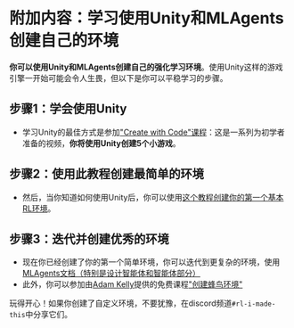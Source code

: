 # 附加内容：学习使用Unity和MLAgents创建自己的环境

**你可以使用Unity和MLAgents创建自己的强化学习环境**。使用Unity这样的游戏引擎一开始可能会令人生畏，但以下是你可以平稳学习的步骤。

## 步骤1：学会使用Unity

- 学习Unity的最佳方式是参加["Create with Code"课程](https://learn.unity.com/course/create-with-code)：这是一系列为初学者准备的视频，**你将使用Unity创建5个小游戏**。

## 步骤2：使用此教程创建最简单的环境

- 然后，当你知道如何使用Unity后，你可以使用[这个教程创建你的第一个基本RL环境](https://github.com/Unity-Technologies/ml-agents/blob/release_20_docs/docs/Learning-Environment-Create-New.md)。

## 步骤3：迭代并创建优秀的环境

- 现在你已经创建了你的第一个简单环境，你可以迭代到更复杂的环境，使用[MLAgents文档（特别是设计智能体和智能体部分）](https://github.com/Unity-Technologies/ml-agents/blob/release_20_docs/docs/)
- 此外，你可以参加由[Adam Kelly](https://twitter.com/aktwelve)提供的免费课程["创建蜂鸟环境"](https://learn.unity.com/course/ml-agents-hummingbirds)


玩得开心！如果你创建了自定义环境，不要犹豫，在discord频道`#rl-i-made-this`中分享它们。
